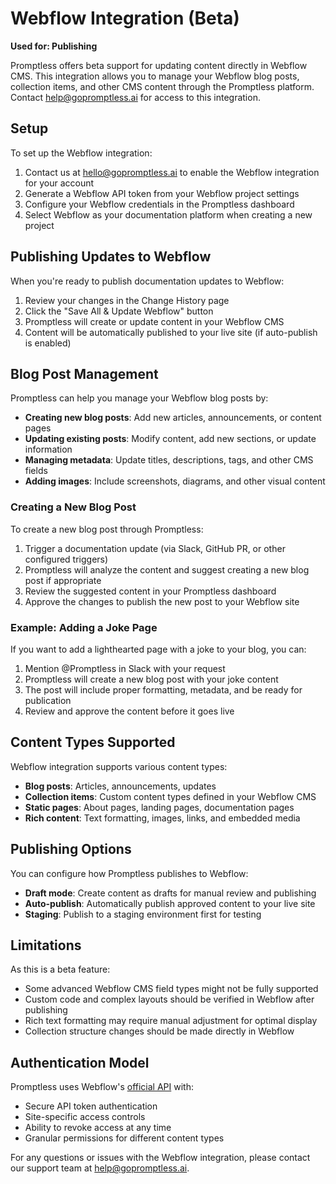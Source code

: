 # Webflow Integration (Beta)

**Used for: Publishing**

Promptless offers beta support for updating content directly in Webflow CMS. This integration allows you to manage your Webflow blog posts, collection items, and other CMS content through the Promptless platform. Contact help@gopromptless.ai for access to this integration. 

## Setup

To set up the Webflow integration:

1. Contact us at hello@gopromptless.ai to enable the Webflow integration for your account
2. Generate a Webflow API token from your Webflow project settings
3. Configure your Webflow credentials in the Promptless dashboard
4. Select Webflow as your documentation platform when creating a new project

## Publishing Updates to Webflow

When you're ready to publish documentation updates to Webflow:

1. Review your changes in the Change History page
2. Click the "Save All & Update Webflow" button
3. Promptless will create or update content in your Webflow CMS
4. Content will be automatically published to your live site (if auto-publish is enabled)

## Blog Post Management

Promptless can help you manage your Webflow blog posts by:

- **Creating new blog posts**: Add new articles, announcements, or content pages
- **Updating existing posts**: Modify content, add new sections, or update information
- **Managing metadata**: Update titles, descriptions, tags, and other CMS fields
- **Adding images**: Include screenshots, diagrams, and other visual content

### Creating a New Blog Post

To create a new blog post through Promptless:

1. Trigger a documentation update (via Slack, GitHub PR, or other configured triggers)
2. Promptless will analyze the content and suggest creating a new blog post if appropriate
3. Review the suggested content in your Promptless dashboard
4. Approve the changes to publish the new post to your Webflow site

### Example: Adding a Joke Page

If you want to add a lighthearted page with a joke to your blog, you can:

1. Mention @Promptless in Slack with your request
2. Promptless will create a new blog post with your joke content
3. The post will include proper formatting, metadata, and be ready for publication
4. Review and approve the content before it goes live

## Content Types Supported

Webflow integration supports various content types:

- **Blog posts**: Articles, announcements, updates
- **Collection items**: Custom content types defined in your Webflow CMS
- **Static pages**: About pages, landing pages, documentation pages
- **Rich content**: Text formatting, images, links, and embedded media

## Publishing Options

You can configure how Promptless publishes to Webflow:

- **Draft mode**: Create content as drafts for manual review and publishing
- **Auto-publish**: Automatically publish approved content to your live site
- **Staging**: Publish to a staging environment first for testing

## Limitations

As this is a beta feature:

- Some advanced Webflow CMS field types might not be fully supported
- Custom code and complex layouts should be verified in Webflow after publishing
- Rich text formatting may require manual adjustment for optimal display
- Collection structure changes should be made directly in Webflow

## Authentication Model

Promptless uses Webflow's [official API](https://developers.webflow.com/) with:

- Secure API token authentication
- Site-specific access controls
- Ability to revoke access at any time
- Granular permissions for different content types

For any questions or issues with the Webflow integration, please contact our support team at help@gopromptless.ai.